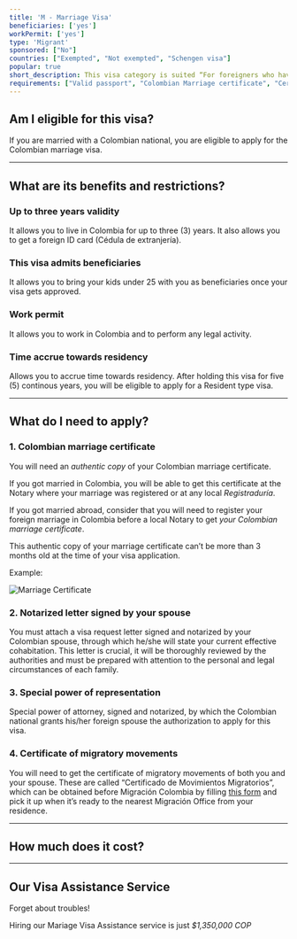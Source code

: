 ```yaml
---
title: 'M - Marriage Visa'
beneficiaries: ['yes']
workPermit: ['yes']
type: 'Migrant'
sponsored: ["No"]
countries: ["Exempted", "Not exempted", "Schengen visa"]
popular: true
short_description: This visa category is suited “For foreigners who have a marital bond with a Colombian citizen and aspire to effectively live with their Colombian spouse in the country”.
requirements: ["Valid passport", "Colombian Marriage certificate", "Certificate of Migratory Movements", "Motivation Letter", "Notarized Power of Representation"]
---
```


## Am I eligible for this visa?

If you are married with a Colombian national, you are eligible to apply for the Colombian marriage visa.

---

## What are its benefits and restrictions?

### Up to three years validity

It allows you to live in Colombia for up to three (3) years. It also allows you to get a foreign ID card (Cédula de extranjería).

### This visa admits beneficiaries

It allows you to bring your kids under 25 with you as beneficiaries once your visa gets approved.

### Work permit

It allows you to work in Colombia and to perform any legal activity.

### Time accrue towards residency

Allows you to accrue time towards residency. After holding this visa for five (5) continous years, you will be eligible to apply for a Resident type visa.

---

## What do I need to apply?

### 1. Colombian marriage certificate

You will need an *authentic copy* of your Colombian marriage certificate. 

If you got married in Colombia, you will be able to get this certificate at the Notary where your marriage was registered or at any local *Registraduría*.

If you got married abroad, consider that you will need to register your foreign marriage in Colombia before a local Notary to get *your Colombian marriage certificate*.

This authentic copy of your marriage certificate can’t be more than 3 months old at the time of your visa application.

Example:

<div class="flex items-center justify-center">
    <img src="/Marriage-Cert.png" alt="Marriage Certificate" />
</div>

### 2. Notarized letter signed by your spouse

You must attach a visa request letter signed and notarized by your Colombian spouse, through which he/she will state your current effective cohabitation. This letter is crucial, it will be thoroughly reviewed by the authorities and must be prepared with attention to the personal and legal circumstances of each family.

### 3. Special power of representation

Special power of attorney, signed and notarized, by which the Colombian national grants his/her foreign spouse the authorization to apply for this visa.

### 4. Certificate of migratory movements

You will need to get the certificate of migratory movements of both you and your spouse. These are called “Certificado de Movimientos Migratorios”, which can be obtained before Migración Colombia by filling [this form](https://apps.migracioncolombia.gov.co/registro/public/formularioRegistro.jsf) and pick it up when it’s ready to the nearest Migración Office from your residence.

---
## How much does it cost?
<VisaCosts
    studyFees="54"
    issuanceFees="270"
    apostille={true}
    translation={true}
/>

---

## Our Visa Assistance Service

Forget about troubles!

Hiring our Mariage Visa Assistance service is just *$1,350,000 COP*